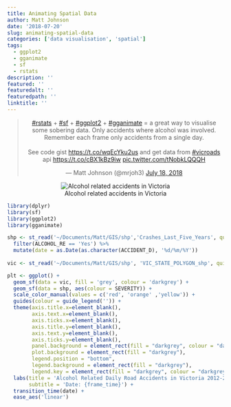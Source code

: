 ```yaml
---
title: Animating Spatial Data
author: Matt Johnson
date: '2018-07-20'
slug: animating-spatial-data
categories: ['data visualisation', 'spatial']
tags:
  - ggplot2
  - gganimate
  - sf
  - rstats
description: ''
featured: ''
featuredalt: ''
featuredpath: ''
linktitle: ''
---
```




<center>

<blockquote class="twitter-tweet" data-cards="hidden" data-lang="en"><p lang="en" dir="ltr"><a href="https://twitter.com/hashtag/rstats?src=hash&amp;ref_src=twsrc%5Etfw">#rstats</a> + <a href="https://twitter.com/hashtag/sf?src=hash&amp;ref_src=twsrc%5Etfw">#sf</a> + <a href="https://twitter.com/hashtag/ggplot2?src=hash&amp;ref_src=twsrc%5Etfw">#ggplot2</a> + <a href="https://twitter.com/hashtag/gganimate?src=hash&amp;ref_src=twsrc%5Etfw">#gganimate</a>  =  a great way to visualise some sobering data. Only accidents where alcohol was involved. Remember each frame only accidents from a single day. <br><br>See code gist <a href="https://t.co/wqEcYku2us">https://t.co/wqEcYku2us</a> and get data from <a href="https://twitter.com/hashtag/vicroads?src=hash&amp;ref_src=twsrc%5Etfw">#vicroads</a> api <a href="https://t.co/cBX1kBz9iw">https://t.co/cBX1kBz9iw</a> <a href="https://t.co/tNobkLQQQH">pic.twitter.com/tNobkLQQQH</a></p>&mdash; Matt Johnson (@mrjoh3) <a href="https://twitter.com/mrjoh3/status/1019564471168073728?ref_src=twsrc%5Etfw">July 18, 2018</a></blockquote>
<script async src="https://platform.twitter.com/widgets.js" charset="utf-8"></script>


![Alcohol related accidents in Victoria](/post/2018-07-20-animating-spatial-data_files/vic_alcohol.gif)
</center>



```r

library(dplyr)
library(sf)
library(ggplot2)
library(gganimate)

shp <- st_read('~/Documents/Matt/GIS/shp','Crashes_Last_Five_Years', quiet = TRUE) %>%
  filter(ALCOHOL_RE == 'Yes') %>%
  mutate(date = as.Date(as.character(ACCIDENT_D), '%d/%m/%Y'))
  
vic <- st_read('~/Documents/Matt/GIS/shp', 'VIC_STATE_POLYGON_shp', quiet = TRUE) 

plt <- ggplot() +
  geom_sf(data = vic, fill = 'grey', colour = 'darkgrey') +
  geom_sf(data = shp, aes(colour = SEVERITY)) +
  scale_color_manual(values = c('red', 'orange' ,'yellow')) +
  guides(colour = guide_legend('')) +
  theme(axis.title.x=element_blank(),
        axis.text.x=element_blank(),
        axis.ticks.x=element_blank(),
        axis.title.y=element_blank(),
        axis.text.y=element_blank(),
        axis.ticks.y=element_blank(),
        panel.background = element_rect(fill = "darkgrey", colour = "darkgrey"),
        plot.background = element_rect(fill = "darkgrey"),
        legend.position = "bottom",
        legend.background = element_rect(fill = "darkgrey"),
        legend.key = element_rect(fill = "darkgrey", colour = "darkgrey")) +
  labs(title = 'Alcohol Related Daily Road Accidents in Victoria 2012-2017',
       subtitle = 'Date: {frame_time}') +
  transition_time(date) +
  ease_aes('linear')



```





